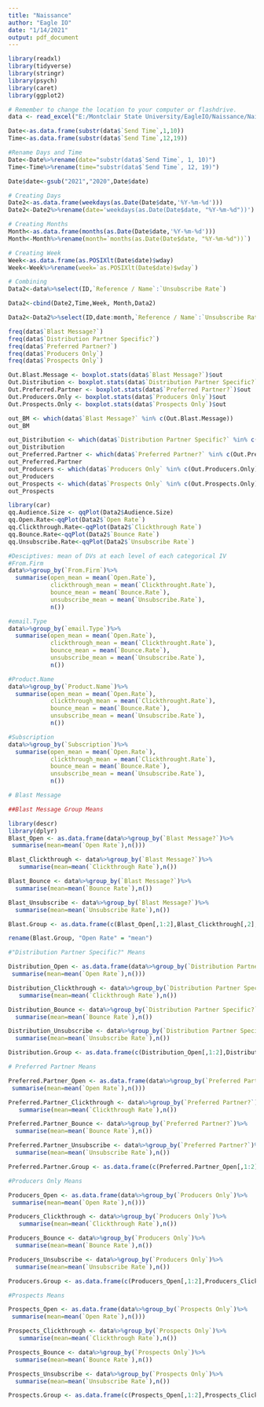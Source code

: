 ---
title: "Naissance"
author: "Eagle IO"
date: "1/14/2021"
output: pdf_document
---

```{r,echo=FALSE,include=FALSE}
library(readxl)
library(tidyverse)
library(stringr)
library(psych)
library(caret)
library(ggplot2)

# Remember to change the location to your computer or flashdrive. 
data <- read_excel("E:/Montclair State University/EagleIO/Naissance/Naissance e-Mail Metrics Pilot - Data Template.xlsx")
```

```{r, include=FALSE}
Date<-as.data.frame(substr(data$`Send Time`,1,10))
Time<-as.data.frame(substr(data$`Send Time`,12,19))

#Rename Days and Time
Date<-Date%>%rename(date="substr(data$`Send Time`, 1, 10)")
Time<-Time%>%rename(time="substr(data$`Send Time`, 12, 19)")

Date$date<-gsub("2021","2020",Date$date)

# Creating Days
Date2<-as.data.frame(weekdays(as.Date(Date$date,'%Y-%m-%d')))
Date2<-Date2%>%rename(date='weekdays(as.Date(Date$date, "%Y-%m-%d"))')

# Creating Months
Month<-as.data.frame(months(as.Date(Date$date,'%Y-%m-%d')))
Month<-Month%>%rename(month=`months(as.Date(Date$date, "%Y-%m-%d"))`)

# Creating Week
Week<-as.data.frame(as.POSIXlt(Date$date)$wday)
Week<-Week%>%rename(week=`as.POSIXlt(Date$date)$wday`)

# Combining
Data2<-data%>%select(ID,`Reference / Name`:`Unsubscribe Rate`)

Data2<-cbind(Date2,Time,Week, Month,Data2)

Data2<-Data2%>%select(ID,date:month,`Reference / Name`:`Unsubscribe Rate`)

```



```{r,echo=FALSE}
freq(data$`Blast Message?`)
freq(data$`Distribution Partner Specific?`)
freq(data$`Preferred Partner?`)
freq(data$`Producers Only`)
freq(data$`Prospects Only`)
```

```{r}
Out.Blast.Message <- boxplot.stats(data$`Blast Message?`)$out
Out.Distribution <- boxplot.stats(data$`Distribution Partner Specific?`)$out
Out.Preferred.Partner <- boxplot.stats(data$`Preferred Partner?`)$out
Out.Producers.Only <- boxplot.stats(data$`Producers Only`)$out
Out.Prospects.Only <- boxplot.stats(data$`Prospects Only`)$out

out_BM <- which(data$`Blast Message?` %in% c(Out.Blast.Message))
out_BM

out_Distribution <- which(data$`Distribution Partner Specific?` %in% c(Out.Distribution))
out_Distribution
out_Preferred.Partner <- which(data$`Preferred Partner?` %in% c(Out.Preferred.Partner))
out_Preferred.Partner
out_Producers <- which(data$`Producers Only` %in% c(Out.Producers.Only))
out_Producers
out_Prospects <- which(data$`Prospects Only` %in% c(Out.Prospects.Only))
out_Prospects
```

```{r}
library(car)
qq.Audience.Size <- qqPlot(Data2$Audience.Size)
qq.Open.Rate<-qqPlot(Data2$`Open Rate`)
qq.Clickthrough.Rate<-qqPlot(Data2$`Clickthrough Rate`)
qq.Bounce.Rate<-qqPlot(Data2$`Bounce Rate`)
qq.Unsubscribe.Rate<-qqPlot(Data2$`Unsubscribe Rate`)


```


```{r}
#Desciptives: mean of DVs at each level of each categorical IV
#From.Firm
data%>%group_by(`From.Firm`)%>%
  summarise(open_mean = mean(`Open.Rate`),
            clickthrough_mean = mean(`Clickthrought.Rate`),
            bounce_mean = mean(`Bounce.Rate`),
            unsubscribe_mean = mean(`Unsubscribe.Rate`),
            n())

#email.Type
data%>%group_by(`email.Type`)%>%
  summarise(open_mean = mean(`Open.Rate`),
            clickthrough_mean = mean(`Clickthrought.Rate`),
            bounce_mean = mean(`Bounce.Rate`),
            unsubscribe_mean = mean(`Unsubscribe.Rate`),
            n())

#Product.Name
data%>%group_by(`Product.Name`)%>%
  summarise(open_mean = mean(`Open.Rate`),
            clickthrough_mean = mean(`Clickthrought.Rate`),
            bounce_mean = mean(`Bounce.Rate`),
            unsubscribe_mean = mean(`Unsubscribe.Rate`),
            n())

#Subscription
data%>%group_by(`Subscription`)%>%
  summarise(open_mean = mean(`Open.Rate`),
            clickthrough_mean = mean(`Clickthrought.Rate`),
            bounce_mean = mean(`Bounce.Rate`),
            unsubscribe_mean = mean(`Unsubscribe.Rate`),
            n())

# Blast Message

```




```{r, echo=FALSE}

##Blast Message Group Means

library(descr)
library(dplyr)
Blast_Open <- as.data.frame(data%>%group_by(`Blast Message?`)%>%
 summarise(mean=mean(`Open Rate`),n()))

Blast_Clickthrough <- data%>%group_by(`Blast Message?`)%>%
   summarise(mean=mean(`Clickthrough Rate`),n())

Blast_Bounce <- data%>%group_by(`Blast Message?`)%>%
  summarise(mean=mean(`Bounce Rate`),n())

Blast_Unsubscribe <- data%>%group_by(`Blast Message?`)%>%
  summarise(mean=mean(`Unsubscribe Rate`),n())

Blast.Group <- as.data.frame(c(Blast_Open[,1:2],Blast_Clickthrough[,2], Blast_Bounce[,2], Blast_Unsubscribe[,2:3]))

rename(Blast.Group, "Open Rate" = "mean")
```
```{r, echo=FALSE}

#"Distribution Partner Specific?" Means

Distribution_Open <- as.data.frame(data%>%group_by(`Distribution Partner Specific?`)%>%
 summarise(mean=mean(`Open Rate`),n()))

Distribution_Clickthrough <- data%>%group_by(`Distribution Partner Specific?`)%>%
   summarise(mean=mean(`Clickthrough Rate`),n())

Distribution_Bounce <- data%>%group_by(`Distribution Partner Specific?`)%>%
  summarise(mean=mean(`Bounce Rate`),n())

Distribution_Unsubscribe <- data%>%group_by(`Distribution Partner Specific?`)%>%
  summarise(mean=mean(`Unsubscribe Rate`),n())

Distribution.Group <- as.data.frame(c(Distribution_Open[,1:2],Distribution_Clickthrough[,2], Distribution_Bounce[,2], Distribution_Unsubscribe[,2:3]))
```

```{r, echo=FALSE}

# Preferred Partner Means

Preferred.Partner_Open <- as.data.frame(data%>%group_by(`Preferred Partner?`)%>%
 summarise(mean=mean(`Open Rate`),n()))

Preferred.Partner_Clickthrough <- data%>%group_by(`Preferred Partner?`)%>%
   summarise(mean=mean(`Clickthrough Rate`),n())

Preferred.Partner_Bounce <- data%>%group_by(`Preferred Partner?`)%>%
  summarise(mean=mean(`Bounce Rate`),n())

Preferred.Partner_Unsubscribe <- data%>%group_by(`Preferred Partner?`)%>%
  summarise(mean=mean(`Unsubscribe Rate`),n())

Preferred.Partner.Group <- as.data.frame(c(Preferred.Partner_Open[,1:2],Preferred.Partner_Clickthrough[,2], Preferred.Partner_Bounce[,2], Preferred.Partner_Unsubscribe[,2:3]))
```

```{r,echo=FALSE}
#Producers Only Means

Producers_Open <- as.data.frame(data%>%group_by(`Producers Only`)%>%
 summarise(mean=mean(`Open Rate`),n()))

Producers_Clickthrough <- data%>%group_by(`Producers Only`)%>%
   summarise(mean=mean(`Clickthrough Rate`),n())

Producers_Bounce <- data%>%group_by(`Producers Only`)%>%
  summarise(mean=mean(`Bounce Rate`),n())

Producers_Unsubscribe <- data%>%group_by(`Producers Only`)%>%
  summarise(mean=mean(`Unsubscribe Rate`),n())

Producers.Group <- as.data.frame(c(Producers_Open[,1:2],Producers_Clickthrough[,2], Producers_Bounce[,2], Producers_Unsubscribe[,2:3]))

```

```{r,echo=FALSE}
#Prospects Means

Prospects_Open <- as.data.frame(data%>%group_by(`Prospects Only`)%>%
 summarise(mean=mean(`Open Rate`),n()))

Prospects_Clickthrough <- data%>%group_by(`Prospects Only`)%>%
   summarise(mean=mean(`Clickthrough Rate`),n())

Prospects_Bounce <- data%>%group_by(`Prospects Only`)%>%
  summarise(mean=mean(`Bounce Rate`),n())

Prospects_Unsubscribe <- data%>%group_by(`Prospects Only`)%>%
  summarise(mean=mean(`Unsubscribe Rate`),n())

Prospects.Group <- as.data.frame(c(Prospects_Open[,1:2],Prospects_Clickthrough[,2], Prospects_Bounce[,2], Prospects_Unsubscribe[,2:3]))

```




